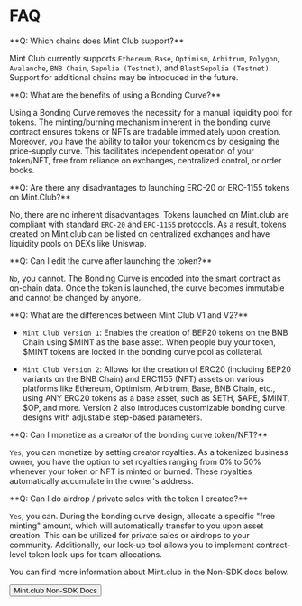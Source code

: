 
# FAQ

<Callout type="note">
<div className='text-white'>**Q: Which chains does Mint Club support?**</div>

Mint Club currently supports `Ethereum`, `Base`, `Optimism`, `Arbitrum`, `Polygon`, `Avalanche`, `BNB Chain`, `Sepolia (Testnet)`, and `BlastSepolia (Testnet)`. Support for additional chains may be introduced in the future.

</Callout>

<Callout type="note">
<div className='text-white'>**Q: What are the benefits of using a Bonding Curve?**</div>

Using a Bonding Curve removes the necessity for a manual liquidity pool for tokens. The minting/burning mechanism inherent in the bonding curve contract ensures tokens or NFTs are tradable immediately upon creation. Moreover, you have the ability to tailor your tokenomics by designing the price-supply curve. This facilitates independent operation of your token/NFT, free from reliance on exchanges, centralized control, or order books.

</Callout>

<Callout type="note">
<div className='text-white'>**Q: Are there any disadvantages to launching ERC-20 or ERC-1155 tokens on Mint.Club?**</div>

No, there are no inherent disadvantages. Tokens launched on Mint.club are compliant with standard `ERC-20` and `ERC-1155` protocols. As a result, tokens created on Mint.club can be listed on centralized exchanges and have liquidity pools on DEXs like Uniswap.

</Callout>

<Callout type="note">
<div className='text-white'>**Q: Can I edit the curve after launching the token?**</div>

`No`, you cannot. The Bonding Curve is encoded into the smart contract as on-chain data. Once the token is launched, the curve becomes immutable and cannot be changed by anyone.

</Callout>

<Callout type="note">
<div className='text-white'>**Q: What are the differences between Mint Club V1 and V2?**</div>

- `Mint Club Version 1`: Enables the creation of BEP20 tokens on the BNB Chain using $MINT as the base asset. When people buy your token, $MINT tokens are locked in the bonding curve pool as collateral.

- `Mint Club Version 2`: Allows for the creation of ERC20 (including BEP20 variants on the BNB Chain) and ERC1155 (NFT) assets on various platforms like Ethereum, Optimism, Arbitrum, Base, BNB Chain, etc., using ANY ERC20 tokens as a base asset, such as $ETH, $APE, $MINT, $OP, and more. Version 2 also introduces customizable bonding curve designs with adjustable step-based parameters.

</Callout>

<Callout type="note">
<div className='text-white'>**Q: Can I monetize as a creator of the bonding curve token/NFT?**</div>

`Yes`, you can monetize by setting creator royalties. As a tokenized business owner, you have the option to set royalties ranging from 0% to 50% whenever your token or NFT is minted or burned. These royalties automatically accumulate in the owner's address.

</Callout>

<Callout type="note">
<div className='text-white'>**Q: Can I do airdrop / private sales with the token I created?**</div>

`Yes`, you can. During the bonding curve design, allocate a specific "free minting" amount, which will automatically transfer to you upon asset creation. This can be utilized for private sales or airdrops to your community. Additionally, our lock-up tool allows you to implement contract-level token lock-ups for team allocations.

</Callout>

You can find more information about Mint.club in the Non-SDK docs below.

<Button href="https://docs.mint.club/faq">Mint.club Non-SDK Docs</Button>
